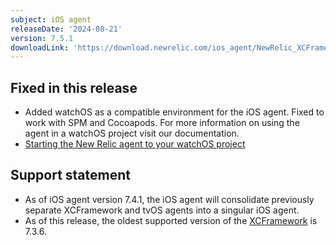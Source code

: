 ```yaml
---
subject: iOS agent
releaseDate: '2024-08-21'
version: 7.5.1
downloadLink: 'https://download.newrelic.com/ios_agent/NewRelic_XCFramework_Agent_7.5.1.zip'
---
```


## Fixed in this release

* Added watchOS as a compatible environment for the iOS agent. Fixed to work with SPM and Cocoapods. For more information on using the agent in a watchOS project visit our documentation.
* [Starting the New Relic agent to your watchOS project](/docs/mobile-monitoring/new-relic-mobile-ios/watchOS/instrument-watchos)

## Support statement

* As of iOS agent version 7.4.1, the iOS agent will consolidate previously separate XCFramework and tvOS agents into a singular iOS agent.
* As of this release, the oldest supported version of the [XCFramework](/docs/release-notes/mobile-release-notes/ios-release-notes/xcframework-agent-736) is 7.3.6.
